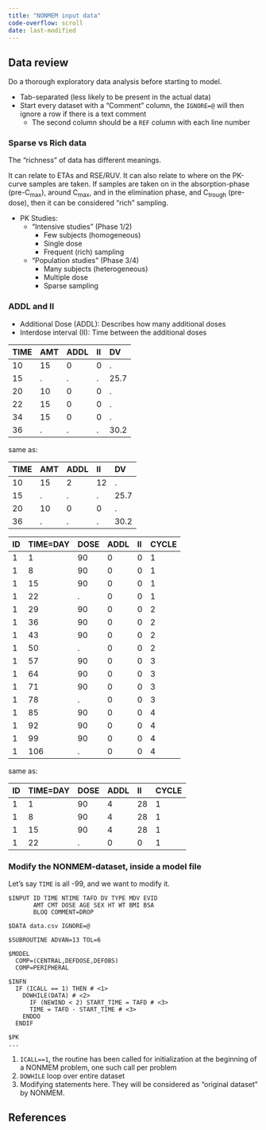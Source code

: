 ```yaml
---
title: "NONMEM input data"
code-overflow: scroll
date: last-modified
---
```


:::{.callout-caution title="Under construction"}
:::

## Data review

::: {.callout-important}
Do a thorough exploratory data analysis before starting to model.
:::

* Tab-separated (less likely to be present in the actual data)
* Start every dataset with a "Comment" column, the `IGNORE=@` will then ignore a row if there is a text comment
  * The second column should be a `REF` column with each line number

### Sparse vs Rich data

The "richness" of data has different meanings.

It can relate to ETAs and RSE/RUV.
It can also relate to where on the PK-curve samples are taken.
If samples are taken on in the absorption-phase (pre-C~max~), around C~max~, and in the elimination phase, and C~trough~ (pre-dose), then it can be considered "rich" sampling.

* PK Studies:
  * "Intensive studies" (Phase 1/2)
    * Few subjects (homogeneous)
    * Single dose
    * Frequent (rich) sampling
  * "Population studies" (Phase 3/4)
    * Many subjects (heterogeneous)
    * Multiple dose
    * Sparse sampling

### ADDL and II

* Additional Dose (ADDL): Describes how many additional doses
* Interdose interval (II): Time between the additional doses

| TIME | AMT  | ADDL | II   | DV   |
| :--- | :--- | :--- | :--- | :--- |
| 10   | 15   | 0    | 0    | .    |
| 15   | .    | .    | .    | 25.7 |
| 20   | 10   | 0    | 0    | .    |
| 22   | 15   | 0    | 0    | .    |
| 34   | 15   | 0    | 0    | .    |
| 36   | .    | .    | .    | 30.2 |

same as:

| TIME | AMT  | ADDL | II   | DV   |
| :--- | :--- | :--- | :--- | :--- |
| 10   | 15   | 2    | 12   | .    |
| 15   | .    | .    | .    | 25.7 |
| 20   | 10   | 0    | 0    | .    |
| 36   | .    | .    | .    | 30.2 |

| ID   | TIME=DAY | DOSE | ADDL | II   | CYCLE |
| :--- | :------- | :--- | :--- | :--- | :---- |
| 1    | 1        | 90   | 0    | 0    | 1     |
| 1    | 8        | 90   | 0    | 0    | 1     |
| 1    | 15       | 90   | 0    | 0    | 1     |
| 1    | 22       | .    | 0    | 0    | 1     |
| 1    | 29       | 90   | 0    | 0    | 2     |
| 1    | 36       | 90   | 0    | 0    | 2     |
| 1    | 43       | 90   | 0    | 0    | 2     |
| 1    | 50       | .    | 0    | 0    | 2     |
| 1    | 57       | 90   | 0    | 0    | 3     |
| 1    | 64       | 90   | 0    | 0    | 3     |
| 1    | 71       | 90   | 0    | 0    | 3     |
| 1    | 78       | .    | 0    | 0    | 3     |
| 1    | 85       | 90   | 0    | 0    | 4     |
| 1    | 92       | 90   | 0    | 0    | 4     |
| 1    | 99       | 90   | 0    | 0    | 4     |
| 1    | 106      | .    | 0    | 0    | 4     |

same as:

| ID   | TIME=DAY | DOSE | ADDL | II   | CYCLE |
| :--- | :------- | :--- | :--- | :--- | :---- |
| 1    | 1        | 90   | 4    | 28   | 1     |
| 1    | 8        | 90   | 4    | 28   | 1     |
| 1    | 15       | 90   | 4    | 28   | 1     |
| 1    | 22       | .    | 0    | 0    | 1     |

###  Modify the NONMEM-dataset, inside a model file

Let's say `TIME` is all -99, and we want to modify it.

```nmtran
$INPUT ID TIME NTIME TAFD DV TYPE MDV EVID
       AMT CMT DOSE AGE SEX HT WT BMI BSA
       BLOQ COMMENT=DROP

$DATA data.csv IGNORE=@

$SUBROUTINE ADVAN=13 TOL=6

$MODEL
  COMP=(CENTRAL,DEFDOSE,DEFOBS)
  COMP=PERIPHERAL

$INFN
  IF (ICALL == 1) THEN # <1>
    DOWHILE(DATA) # <2>
      IF (NEWIND < 2) START_TIME = TAFD # <3>
      TIME = TAFD - START_TIME # <3>
    ENDDO
  ENDIF

$PK
...
```
1. `ICALL==1`, the routine has been called for initialization at the beginning of a NONMEM problem, one such call per problem
2. `DOWHILE` loop over entire dataset
3. Modifying statements here. They will be considered as "original dataset" by NONMEM.

## References

::: {#refs}
:::
